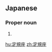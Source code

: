 ==Japanese==
{{ja-kanjitab|じょう|き|k2=ぎ|ざ|yomi=o|r=y}}

===Proper noun===
{{ja-pos|proper|じょうぎざ|hhira=ぢやうぎざ}}

# {{altspell|lang=ja|じょうぎ座||[[Norma]]}}

[[hu:定規座]]
[[zh:定規座]]